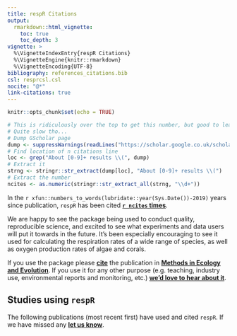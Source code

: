 ```yaml
---
title: respR Citations
output: 
  rmarkdown::html_vignette:
    toc: true
    toc_depth: 3
vignette: >
  %\VignetteIndexEntry{respR Citations}
  %\VignetteEngine{knitr::rmarkdown}
  %\VignetteEncoding{UTF-8}
bibliography: references_citations.bib
csl: resprcsl.csl
nocite: "@*"
link-citations: true
---
```


```r
knitr::opts_chunk$set(echo = TRUE)
```

```r
# This is ridiculously over the top to get this number, but good to learn :D
# Quite slow tho...
# Dump GScholar page
dump <- suppressWarnings(readLines("https://scholar.google.co.uk/scholar?cites=15799904892345725732", encoding = "latin1"))
# Find location of n citations line
loc <- grep("About [0-9]+ results \\(", dump)
# Extract it
strng <- stringr::str_extract(dump[loc], "About [0-9]+ results \\(")
# Extract the number
ncites <- as.numeric(stringr::str_extract_all(strng, "\\d+"))
```

In the `r xfun::numbers_to_words(lubridate::year(Sys.Date())-2019)` years since publication, `respR` has been cited [**`r ncites` times**](https://scholar.google.co.uk/scholar?cites=15799904892345725732&as_sdt=2005&sciodt=0,5&hl=en).

We are  happy to see the package being used to conduct quality, reproducible science, and excited to see what experiments and data users will put it towards in the future. It's been especially encouraging to see it used for calculating the respiration rates of a wide range of species, as well as oxygen production rates of algae and corals.

If you use the package please [**cite**](https://januarharianto.github.io/respR/authors.html#citation) the publication in [**Methods in Ecology and Evolution**](https://besjournals.onlinelibrary.wiley.com/doi/abs/10.1111/2041-210X.13162). If you use it for any other purpose (e.g. teaching, industry use, environmental reports and monitoring, etc.) [**we'd love to hear about it**](https://januarharianto.github.io/respR/articles/contact.html).

## Studies using `respR`

The following publications (most recent first) have used and cited `respR`. If we have missed any [**let us know**](https://januarharianto.github.io/respR/articles/contact.html).  
\
   
<!-- 
#### @yangEnergeticConsequencesSingle2025

preprint

#### @spindelConsumerResilienceSuppresses2025

preprint

#### @mallonSublethalChangesCoral2025

safasf

#### @sandersIntraspecificVariabilitySeasons2025

sdsd

#### @luceyLocallyAdaptedCoral2025

dsdf

#### @levetAcclimationTemperatureParasite2024

sds

#### @koeckConservationBenefitsMarine2024

lskfnklasn

#### @vermandeleWhenGoingGets2024

dasfsa

#### @ordAbioticFactorsThat2024

pcrit

#### @jaeggeWidespreadLowConcentration2024

sakhjdfg

#### @marquez-borrasLongtermStudyCombined2024a

sakjfb

#### @menezesRevealingHiddenThreats2024

dsjfbn

#### @millerEffectThermalStress2024

thesis

#### @schmidtRegionalThermalVariation2024

sajlfkdn

#### @karapli-petritsopoulouPhenotypicDivergenceAssociated2024

preprint

#### @terryInteractiveEffectsTemperature2024

kfjn

#### @simonsonComparisonCiscoCoregonus2024

sakjfn

#### @bihunThermalPerformanceCurves2024

sljkfn

#### @scharfensteinPushingLimitsExpanding2024

dksjbf

#### @duncanTemperaturedependentHypoxiaTolerance2024

asfff

#### @missionarioShallowWaterFish2024

sbdjbsdj


#### @hejlesenAssessingMetabolicRates2024

hss

#### @wuReportingGuidelinesTerrestrial2024

Reporting and experimental best practice guidelines for aerobic respirometry in terrestrial animals. Thanks Niky for putting this together. Still keen to hear from anyone using `respR` for these experiments! 

#### @collettiPharmaceuticalsStreamEcosystems2024

Kay Colletti's MSc thesis conducted at UBC examined the physiological effects of pharmaceuticals on the macroinvertebrate communities of freshwater streams. They used respirometry to get the respiration rates of dragonfly larvae exposed to these chemicals found in wastewater. Congrats on the MSc! 🥳

#### @perryKelpHoldfastMicroclimates2024

A publication from Frances Perry's [MSc project](https://januarharianto.github.io/respR/articles/citations.html#perryMicroclimatesHoldfastsBull2023), this looked at thermal microclimates amongst kelp holdfasts, and used `respR` in getting metabolic rates of a gastropod and an amphipod. These microclimates seem to provide some buffering against external warming and may be something of a refuge for invertebrates, which is really interesting.

#### @jarquin-corroEvaluationCompositionIsotopique2024

Santiago Jarquin-Corro's MSc thesis conducted at Université du Québec à Rimouski examined the American eel *Anguilla rostrata*, and looks at the use carbon in otoliths as a proxy for metabolic rate. Respirometry was used to validate the results.  Congrats on the MSc! 🥳

#### @kellyInvestigatingMetabolicOxidative2024a

This study examines how biofouling on microplastics effects on fish physiology using intermittent-flow respirometry. The authors used `auto_rate` to obstain MMR and SMR from a kingfish. 

#### @scharfensteinPushingLimitsExpanding2024

This preprint on [bioRxiv](https://www.biorxiv.org/content/10.1101/2024.02.11.579409v1) examines the thermal tolerances of a coral symbiont. Yet another study which used `respR` to get both respiration rates and net photosynthesis. Great to see and looking forward to seeing it officially in print.

#### @sheffeyMicroplasticsVibrioBacteria2023

Heather Leigh Sheffey's MSc thesis done at the Old Dominion University looks at the effects on a coral of warming, bacterial disease, *and* microplastics. Ambitious! Congrats on the MSc! 🥳

#### @maskreyDifferentialMetabolicResponses2024

Personality is not something you think of when you think of sea anemones, but they do come in types which might be described as 'bold' or 'shy'. This study looked at the metabolic rates of these two types under a simulated heatwave event. Very different responses: shy anemones had highest metabolic rates at low temperatures, but bold anemones higher rates at high temperatures. Interesting stuff. 

#### @taorminaEffectsSeaLice2024

This study looked at how a chemical treatment for sea lice in Norwegian fish farming affects the physiology of sea pens. The contaminant did not have an apparent effect on mortality, behaviour or metabolism, though was present in tissues. Nice to see 'null' results being published by prominent journals. These are just as important as positive results!

#### @hawkeExposurePetroleumderivedBiopolymer2024

Having done a lot of both, I love seeing studies that combine metabolism and escape responses! This looked at how exposure to petroleum products affects these parameters in a marine fish. Great example of how `auto_rate` can be used to extract a rolling rate, which can then be filtered to identify a maximum rate for a fixed period. Great study that ticks all our boxes. 

#### @pettersenIntergenerationalPlasticityAligns2024

This study examines how metabolic rates (or 'pace of life') traits may be passed on to zebrafish by their parents. `respR` was used to extract rates from closed respirometry experiments. 

#### @gonzalez-ferrerasChronicExposureEnvironmental2023

This study used in-situ respirometry to examine the metabolic rates of stream salmonids transferred between naturally variable thermal regimes. They used `auto_rate` to identify the metabolic rates from their respirometry data. 

#### @rocknerOctopusCrawlingLand2024

Who doesn't like octopuses? This study examined the unusual behaviour of octopuses crawling on land, and the physiological consequences of that behaviour. They did respirometry experiments on specimens which had been exposed to air and also a chase protocol, showing the octopuses' metabolic rate did not differ between exposure and having been chased. So it seems it is something they can handle quite well. Very cool study! 

#### @plazaSublethalEffectsMethylmercury2023

Maria Auxiliadora Sabando Plaza's MSc thesis done at the University of Delaware looks at the sublethal effects of methylmercury on spiny dogfish, which include lower growth rates and food consumption. She used `respR` to analyse the respirometry data which showed increased SMR in response to doses. Congrats on the MSc! 🥳

#### @rubinFeedingFrequencyDoes2024

This study examined if BPA exposure affects metabolic rates and behaviour in zebrafish. Turns out lots of disruption to regular behaviour, less so to physiological functioning. 

#### @espinel-velascoInteractiveEffectsOcean2023

Another study showing that `respR` can help anaylyse respirometry data from really tiny organisms, in this case not just a copepod, but its larvae. Here, they found metabolic rates increase in response to ocean warming and acidification combined, but not separately. Interesting! 

#### @schusterRoleKelpAvailability2023

Another nice urchin study, with some bonus gastropods thrown in. This study shows the links between food availability and heat resistance, and the role of metabolic depression. 

#### @dimosLocalThermalAdaptation2023

This preprint on [bioRxiv](https://www.biorxiv.org/content/10.1101/2023.09.28.560008v1) examines how Chinook salmon thermal adaptation occurs, and the role of mitochondrial function. The authors used `respR` to analyses intermittent-flow respirometry experiments. Looking forward to seeing it officially in print.

#### @stellUsingElectronTransport2023

This study used intermittent-flow respirometry to examine thermal tolerance in largemouth bass. They show that enzyme activity associated with the electron transport system could be another tool to determine thermal tolerances in a way that is a non-lethal, rapid, and efficient alternative to traditional techniques. Nice!

#### @jourdain-bonneauMetabolicTranscriptomicResponse2023

This study looks at the responses of brook charr to thermal stress, with negative effects to aerobic scope and MMR. Nice example of using the package to extract metabolic rates using specific criteria (high r2, 10th percentile etc) to arrive at a final SMR. 

#### @evensenRolesHeatingRate2023

This follows up on Nicolas Evensen's [2021 study](https://januarharianto.github.io/respR/articles/citations.html#evensenremarkablyhighconsistent2021) paper looking at physiological responses of Red Sea corals to thermal stress. Once again, it's gratifying to see the package being used to extract not just respiration rates, but also photosynthesis rates. 

#### @marquezborrasEffectsOceanChange2023

Francisco Márquez Borrás's PhD project used long-term mesocosm experiments to examine how a New Zealand brittlestar species adapts or acclimates to ocean warming and acidification. He examined a wide range of responses, including physiological and behavioural, and used `respR` for analysing respirometry data. Hope to see these as papers soon and congrats on the PhD! 🥳

#### @duncanOxygenAvailabilityBody2023

A timely and prominent paper examining how oxygen and body size modulate responses to warming in marine invertebrates. Very nicely done study. 

#### @lowesImpactsCombinedNatural2023

Hannah Lowes has already published a chapter of her MSc thesis (see below) on sea cucumber responses to copper exposure, so massive congrats on the MSc! 🥳  Hopefully we see the rest published soon. 

#### @connellyAntibioticsReducePocillopora2023

This study used `respR` to get metabolic rates of microfragments of corals to examine the effects of antibiotics on the holobiont community. Great to see the package being used to analyse micro-respirometry data like this. 

#### @perryMicroclimatesHoldfastsBull2023

This MSc project looked at thermal microclimates amongst kelp holdfasts, and used `respR` in getting metabolic rates of a gastropod and an amphipod. These microclimates seem to provide some buffering against external warming and may be something of a refuge for invertebrates, which is really interesting. Congrats on the MSc Frances! 🥳

#### @gomesImpactsAcuteHypoxia2023

This study used `respR` to anaylse data from experiments looking at the effects of extreme hypoxia on metabolic rate and behaviour in a seahorse. Perhaps unsurprisingly, extreme hypoxia led to a signicant reduction in metabolic rate and also signs of movement lethargy. 

#### @zhangLossBehavioralStress2023

We love seeing `respR` used on species we were never even aware of. This study looked at the physiology and escape behaviour of blind cavefish and their closely related sighted species. We were also really happy to see the `respR` output plots are good enough to be publication quality (Fig. 2). 

#### @quigleyPhysiologicalCharacterizationCoral2023

Really happy to be involved in this publication detailing a new low-cost and relatively simple method for conducting micro-respirometry on corals. Respirometry on very small organisms has until now been costly and difficult and this makes it much more practical, and this should help extend our knowledge of the functioning of reefs. Thanks to [Kate](https://katemariequigley.wixsite.com/mysite/home) for inviting me to be a part of this exciting project. 

#### @holmes-hackerdNaupliarExposureAcute2023a

Another nice study showing how `respR` can be used with micro-respirometry data, this time on copepod nauplii. Here the authors looked at if heatwaves have ongoing effects on metabolism and development. Turns out they don't! So these copepods might be quite resilient to warming events. 

#### @luceyClimateWarmingErodes2023

Another interesting study by Noelle M. Lucey. This looked at the effects of heatwaves and hypoxic events on tropical species in a reef habitat, and how they can combine to reduce available habitat. Like her earlier [study](https://januarharianto.github.io/respR/articles/citations.html#luceycompoundextremeevents2022) this used `respR` to determine $P_{crit}$ of two species of brittle stars under these stressors. 

#### @hawadleEffectsMultipleEnvironmental2023

Abdisalan Hawadle's summer undergrad project conducted at Friday Harbor Labs (beautiful place, did lots of respirometry there!) examines how temperature and water flow speed affect metabolic rate in two mussel species. Thermal performance curves differed between the two species in response to both temperature and water speed. Nice project, hope you publish it Abdisalan!

#### @lowesCopperExposureDoes2023

A study looking at the effects of copper exposure on how sea cucumbers tolerate emersion during low tides. It used `respR` to get RMR upon re-immersion after copper exposure, but found no difference with specimens which had not been exposed. Looks like sea cucumbers can tolerate emersion just fine, even after copper exposure. Nice study! 

#### @castrillon-cifuentesSpatiotemporalVariabilityOxygen2023

This study looked at the effects of hypoxic conditions on corals from the eastern Pacific and used `respR` to get MO2 and PCrit. What's really interesting about this study is that it also determined the same metrics using the [`respirometry`](https://cran.r-project.org/web/packages/respirometry/index.html) package, and we were happy to see that results between the two packages are largely equivalent. It is also good to see the authors varying the width used in the PCrit analysis to see how it affects the results. The [width](https://januarharianto.github.io/respR/articles/oxycrit.html#changing-the-width) over which a rolling rate is determined from the oxygen timeseries is a really important parameter that is often unreported for PCrit results, so good to see the authors taking account of it. Of course `respR` makes this easy!

#### @hawkePetroleumderivedBiopolymerMicroplastic2022

Ashleigh Hawke's MSc project examines how polymers from microplastics affect the behaviour and physiology of marine fish, in the form of escape responses and metabolic rate. Interesting results in that both polymers examained affected escape performance, but only one affecting standard metabolic rate. Congrats on the MSc! 🥳

#### @somoIntegrativeAnalysisRespiratory2022

Derek Somo's PhD project looked at a wide range of physiological functioning in an intertidal fish under warming and hypoxia. He used the `oxycrit` function to get the PCrit of his intertidal sculpins. Congrats on the PhD! 🥳

#### @thambithuraiFishVulnerabilityCapture2022

Excellent work from Davide Thambithurai and collaborators. They found parasite density affected capture probability in zebrafish, with implications for vulnerability to capture in commercial fisheries. As for metabolic rate, they showed parasites increased SMR, but not MMR or AAS. Davide was one of our early beta testers. In fact the `zeb_intermittent.rd` example data comes from this very study!

#### @kuttiFishFarmEffluents2022

This is an interesting study looking at the effects of effluents from fish farms on cold water corals in Norway. It used the `auto_rate` function to get the respiration rates of coral fragments to establish the negative effects of effluent on metabolic rates, and also showed it has negative effects on energy stores and growth. 

#### @luceyCompoundExtremeEvents2022

Another awesome sea urchin respirometry study! This looked at the combined effects of heatwaves and deoxygenation events on a tropical sea urchin, and used `respR` to determine both metabolic rates and $P_{crit}$ under these stressors. The authors show that the compound effects of marine heatwaves and hypoxic events, which usually occur together, are devastating to the populations of this species. 

#### @guitardIncreasedParasiteLoad2022a

Joëlle Guitard and colleagues examined how parasite load affected metabolic rates and escape responses in a freshwater fish. They discovered that parasites reduced metabolic rates and also adversely affected escape responsiveness. They used `respR` to calculate MO2 and the `auto_rate` function to do 60 second rolling regressions from which MMR were calculated. Really nice write-up of the methods. Lots of detail, just what we like to see! 👌

#### @grigorSwimmingActivityIndicator2022

Jordan Grigor and collaborators used `respR` to compare respiration and swimming activity from epi- and mesopelagic copepods and how they may be indicators of the onset of diapause. They found differences in size, activity and metabolism between epi- and mesopelagic groups. Nice work, and another example of how the package is being used to analyse micro-respirometry data.

#### @klementievDevelopmentVersatileLowCost2022

We've always noted in our documentation that except for the final conversion step, `respR` treats data as unitless, and it could be used to identify and extract rates from other types of experimental data, and here is the proof. It was used in this study, specifically `auto_rate`,  to quantify $H_2O_2$ consumption rates as part of development of a system to study biofilm activity. Really great to see the package being used like this. 

#### @paulaAccessCleaningServices2022

José Ricardo Paula *et al*. looked at the interactions between  ocean acidification, access to cleaner species, and parasite infection and how they affect physiology (MMR, RMR and AS) in damselfish on beautiful Lizard Island on the GBR. Looks like increased parasite tolerance comes at the cost of responsiveness to other stressors such as OA. Nice work. Thanks for the citation!

#### @joyceRegulationHeartRate2022

This study by William Joyce *et al*. looked at heart rates in larval zebrafish and conducted respirometry trials to determine if altered heart rates were associated with changes in oxygen consumption or $P_{crit}$ (spoiler: they weren't). Great to see `respR` put to use on microrespirometry data on such small specimens - 0.16 mg 😱. 

#### @schusterDistinctRealizedPhysiologies2022

More sea urchin respirometry in this study looking at differences in physiology between green sea urchin populations from urchin barrens and kelp forests. `respR` was used to determine the metabolic rates of the urchins, and the authors found those from barrens to have lower oxygen consumption rates and also that these populations were more sensitive to temperature changes. 

#### @morganReducedPhysiologicalPlasticity2022

A really cool and extensive study by Rachael Morgan *et al*. Zebrafish were acclimated to 15 (🤯) temperatures and then a host of traits measured, including physiology, gene expression, and behaviour. They found that physiological plasticity was lost from fish adapted to stable temperatures. Incredible amount of work, and really clear results with important implications for anyone doing experimental work on animals in different temperatures. `respR` was used to get SMR, MMR, and aerobic scope. 

#### @rochePathsGreaterConsensus2022

Dom Roche *et al*. review the status of open science and reproducibility in experimental biology and their role in consensus building and cross-discipline collaborations. Very interesting paper and essential reading for anyone doing collaborative experimental biology and sharing their results. They gave `respR` a quick shout-out as an example of open-source software aiding cross-disciplinary collaboration. Thanks for the citation! 

#### @garnerCanSeagrassModify2022

This study on Sydney rock oysters and the buffering effects of seagrasses on seawater pH used `respR` to examine the metabolic rates of oysters under different pH. The authors showed seagrasses boosted oyster growth at ambient pH, but did not do so at elevated pH. So seagrasses may not be able to buffer out the negative effects of ocean acidification. Cool study.

#### @bergerRegionalVulnerabilityAssessment2022

Halle Berger used `respR` in this MSc thesis, looking at the response of the Dungeness crab to climate stressors in the context of a regional vulnerability assessment. They found that respiration rates of this species increased exponentially under higher temperatures. We hope the package proved useful in establishing this from your respirometry data. Congrats on the Masters! 🥳


#### @wuEndocrineDisruptionPlastic2022

In this study Nicholas Wu examined how an endocrine disruptor in the environment exacerbated the effects of high temperatures on growth and metabolism in zebrafish. He used `respR` to calculate the resting MO2 of zebrafish under warming and exposure to plastic pollution. Nice work Nic!


#### @prokkolaGeneticCouplingLifehistory2022

In this study Jenni Prokkola *et al*. examine the genetic basis of how energy metabolism and life history interact in Atlantic Salmon. This used the `respR` function `auto_rate()` to calculate rates across one and two-minute time windows to identify maximum metabolic rates. After seeing it as a preprint we're delighted to see it published in a top journal. Nice work Jenni!  

#### @burfordRapidRangeExpansion2022a

`respR` (and one of its developers) had a small role in this huge and extensive study by Ben Burford as part of his PhD. Ben used metabolic rate measurements to model the physiological sensitivity in terms of temperature and dissolved oxygen of a squid which occurs across a wide latitude range in the eastern Pacific, and how these may allow for rapid range expansions. Incredibly impressive, wide-ranging work.

#### @mallonLightDrivenDynamics2022

Jennifer Mallon is another researcher who took advantage of our open offer to help get users started with `respR` by sending us a data file. Great to see the work published! They looked at both oxygen uptake and production in corals and coralline algae to calculate net photosynthesis. Really great to again see oxygen production being calculated using the package, not just consumption. 

#### @jourdainbonneauEffetStressThermique2022

Lewis Jone's MSc thesis, in which he used `respR` to get the Pcrit from a flounder acclimated to different temperatures. Congrats on the Masters! 🥳

#### @andersenEffectAqueousAluminium2022

Ivar Optun Andersen's MSc thesis, in which he used `respR` to get the metabolic rate and Pcrit of a isopod exposed to aqueous aluminium. Congrats on the Masters! 🥳

#### @jonesThermalPhysiologyYellowbelly2021

Christophe Jourdain Bonneau's MSc thesis, which he later went on to publish in CJZ - see above. Congrats on the Masters! 🥳

#### @mullerEcophysiologicalInvestigationFisheriesinduced2021

Cuen Muller's PhD thesis, which examined fisheries-induced evolution under ocean acidification. Congrats on the PhD! 🥳

#### @zhangInterpretingSpeciesIntraspecific2021

Yangfan Zhang's PhD thesis. He has gone on to publish much of it. Congrats on the PhD!

#### @burnsMetabolicRateCritical2021
 
Alexandra Burns used `respR` in this MSc project, looking at oxygen supply capacity under different temperatures in a species of shrimp. Congrats on the Masters! 🥳

#### @killenGuidelinesReportingMethods2021

Excellent summary and guide to best practices in conducting, analysing and reporting intermittent-flow respirometry studies. Essential reading!

#### @prinzingAnalyticalMethodsMatter2021

An excellent summary and guide to the best practices and tools available to estimate maximum metabolic rates. Goes into a lot of detail about rolling regressions, and the importance of the sampling window used, something that was instrumental to the design of `respR`, and is relevant to all metabolic rate calculations not just MMR. Very much required reading if you are interested in respirometry analyses in general.

#### @rosEnvironmentalStressResponses2021

This study looked at how physiological plasticity in invasive species can potentially predict invasion success. `respR` was used to calculate the Pcrit of native and invasive shrimp. Really nice results showing the invader having a lower Pcrit at higher temperatures than the native, potentially allowing it to tolerate hypoxic events better.

#### @rodgersDoubleWhammyNitrate2021

This study examines the effects of nitrate pollution on thermal and hypoxia sensitivity in European grayling. `respR` was used to calculate the Pcrit. They show (quite definitively, using three different PCrit methods) that Pcrit significantly increases under nitrate exposure, indicating a lower hypoxia tolerance. Nice work!

#### @pilletPhysiologicalPerformanceCommon2021

This study looked at the performance of the common carp when exposed to heavy metals, and found metabolic rates increased after 3 days of exposure. `respR` was used to process the respirometry data and calculate both SMR and MMR. Marion Pillet was a researcher who took advantage of our open offer to help get users started with `respR` by sending us a data file, so we are happy to see the work published!

#### @petreikyteEfficiencyNileTilapia2021

This MSc project examined the effects of salinity on Nile tilapia growth and physiology in aquaculture recirculation tanks, and used `respR` to calculate the metabolic rates. It's mostly in Lithuanian, so we haven't been able to figure out the details, but congrats on the MSc!

#### @legrandReducedPhysiologicalPerformance2021

Another study we were happy to see examining both oxygen production rates as well as consumption rates. It used `respR` to determine gross primary production by determining both oxygen production and respiration rate in coralline algae. Take home message: lots of salmon poop is bad for algae.

#### @ladakisOverviewBiosignalAnalysis2021

This review on methods in stress assessment studies mentions `respR` as one of the analytical options for examining respiration rates.

#### @hariantoImpactsAcclimationWarmlow2021

Here, the package was used to calculate mass-specific metabolic rates of sea urchins from intermittent-flow respirometry data, to examine the carryover effects of acclimation to different temperatures and ocean acidification conditions. Can't say too much about this one, except it's good to see a package author still using his own tools. 😉

#### @evensenRemarkablyHighConsistent2021

This study is a great example of how respirometry is not all about respiration, and exactly what we were thinking of when we designed `respR` to handle oxygen production rates as well as consumption. Here, it was used to calculate oxygen flux (net photosynthesis and respiration) of Red Sea corals under simulated heatwaves in large mesocosms.

#### @durtscheThermalConditionsEmbryogenesis2021

This study used `respR` to calculate the aerobic scope of juvenile brown trout to investigate the effects of egg incubation temperature. We were very happy to see the `auto_rate()` function being used to extract both most linear and maximum metabolic rates to calculate the aerobic scope, one of the primary use cases we designed it to handle.

#### @bouyoucosInvestigatingLinksThermal2021

This study looked at thermal tolerance and oxygen supply capacity in newborn sharks. This shows a great use for `respR` outside of the lab, in that it was used to determine oxygen decline from field recordings of oxygen off the coast of Moorea. We were especially pleased to see the `auto_rate()` function get a mention in the manuscript for calculating maximum metabolic rates.

#### @guitardEffetsPhysiologiquesInfection2020

Joëlle Guitard's MSc thesis, which she later published in JEB. Congrats on the Masters! 🥳

#### @zhangMeasuringMaximumOxygen2020

This study compared the results of different methods of determining maximum metabolic rates. The authors point out minimum sampling window is a very important factor in determining MMR. We always thought this was pretty obvious, which is why `respR` has always allowed rolling regressions of different window sizes to be performed, with visualisations to see the results of how this affects rate calculations. 🤔

#### @zavorkaReducedExplorationCapacity2020

This is a really cool study looking at how warming may affect brain size and cognition in minnows, as well as metabolic rate. Warm fish had bigger brains, but weren't as good at finding their way through a maze! Awesome stuff. It used `respR` to determine SMR, MMR and aerobic scope.

#### @spindelMetabolicDepressionSea2021

We have a special fondness for studies doing respirometry on sea urchins (we feel your pain, especially the spines under the fingernails). This study compared the physiology of urchins from kelp barrens and kelp forests, and found those in barrens have dramatically reduced resting metabolic rates, by up to 40%. Cool stuff!

#### @rodriguezRoleTemperatureOxygen2020

This is another study that used `respR` to determine the Pcrit, this time of an invasive bivalve, and the authors used it to show that the lack of metabolic regulation may limit the spread of this invader.

#### @mullerEffectsExperimentalOcean2020

This study looked at the effects of ocean acidification on a larval fish. The authors used `respR` to calculate SMR and MMR rates, then filtered the rates according to various criteria (above 80% oxygen, r2 above 0.85, etc.). This is a great idea, and exactly why we introduce the function `select_rate()` in v2.0, which allows for exactly this kind of application of easily reported rate selection criteria.

#### @kurchabaEffectsMPPolyethylene2020

Amazingly, this is the only study on zebrafish to cite `respR` so far, which is surprising given how many groups are working and doing respirometry on them. This study looked at the effects of microplastics on oxygen consumption and gene expression in larval zebrafish. They did not find any effects on metabolic rate, but did on the fish microbiome, which could lead to higher susceptibility to disease.

#### @internicolaMicroplasticsDelawareBay2020

Anna M. Internicola used `respR` in this MSc project, looking at the effects of microplastics on zooplankton in Delaware Bay. She found, amongst other effects, chronic exposure increased metabolic rates. Nice work, and congrats on the Masters! 🥳

#### @gomezisazaAnthropogenicDisturbancesFreshwater2020; @gomezisazaThermalAcclimationOffsets2020

Daniel F. Gomez Isaza used the `calc_rate()` function to calculate mass-specific metabolic rates of juvenile silver perch to examine the effects of nitrates on thermal sensitivity in Chapter 5 of his PhD thesis and accompanying JEB paper. Thanks for the citations, and congrats on the PhD! 🥳

#### @gilbertThermalLimitsCardiorespiratory2020

Matthew Gilbert cited `respR` in his PhD thesis as an example of how analytical tools in physiology are improving and evolving. Thanks for the citation, and congrats on the PhD! 🥳

#### @negreteMethodologicalEvaluationDetermination2019a

Another study that used `respR` to determine the Pcrit, this time of an estuarine fish. This was an examination of methods of determining Pcrit, both the analytical method of processing the metabolic rate data, and the respirometry method used (closed vs. intermittent-flow). There has been concern that closed respirometry mis-estimates Pcrit, because of the build-up of toxic metabolic end products, and intermittent-flow methods are preferable. The authors showed here this is not the case, and results were the same with either method. Really interesting stuff, and essential reading if you are wanting to determine Pcrit via respirometry.

#### @harveyDiatomsDominateAlter2019

This study examined how diatoms dominate food webs under ocean acidification conditions. Another study that uses `respR` to examine both oxygen production as well as consumption rates. The authors used the package to determine net oxygen production by determining both production and respiration.

#### @burfordGroupingReducesMetabolic2019a

This paper looked for the first time at the effects of grouping on metabolic rate in a social squid. The package was used here to calculate metabolic rates of both individual and groups of squid in a swim tunnel, and also their Pcrit. The very first paper to cite `respR` - a co-author may have had some influence on that... 🤔
-->
